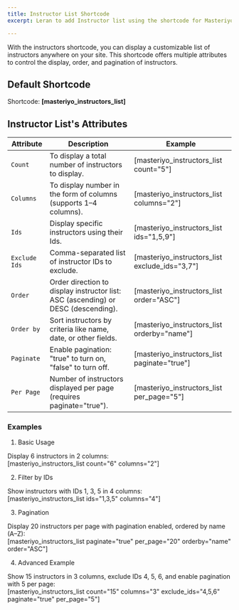 ```yaml
---
title: Instructor List Shortcode
excerpt: Leran to add Instructor list using the shortcode for Masteriyo.

--- 
```


With the instructors shortcode, you can display a customizable list of instructors anywhere on your site. This shortcode offers multiple attributes to control the display, order, and pagination of instructors.

## Default Shortcode

Shortcode: **[masteriyo_instructors_list]**  

## Instructor List's Attributes

| **Attribute** | **Description**                                                                 | **Example**                                                                 |
|----------------|---------------------------------------------------------------------------|------------------------------------------------------------------------------|
| `Count` | To display a total number of instructors to display.                                              | [masteriyo_instructors_list count="5"]      |
| `Columns`    | To display number in the form of columns (supports 1–4 columns).                              | [masteriyo_instructors_list columns="2"]  |
| `Ids`    | Display specific instructors using their Ids.              | [masteriyo_instructors_list ids="1,5,9"] |
| `Exclude Ids` | Comma-separated list of instructor IDs to exclude.            | [masteriyo_instructors_list exclude_ids="3,7"] |
| `Order`  | Order direction to display instructor list: ASC (ascending) or DESC (descending).                     |[masteriyo_instructors_list order="ASC"] |
| `Order by` | Sort instructors by criteria like name, date, or other fields.                            | [masteriyo_instructors_list orderby="name"] |
| `Paginate` | Enable pagination: "true" to turn on, "false" to turn off.                       | [masteriyo_instructors_list paginate="true"] |
| `Per Page` | Number of instructors displayed per page (requires paginate="true").                                 | [masteriyo_instructors_list per_page="5"]|    

### Examples

1. Basic Usage  

Display 6 instructors in 2 columns:  
[masteriyo_instructors_list count="6" columns="2"]  

2. Filter by IDs  

Show instructors with IDs 1, 3, 5 in 4 columns:  
[masteriyo_instructors_list ids="1,3,5" columns="4"]  

3. Pagination  

Display 20 instructors per page with pagination enabled, ordered by name (A–Z):  
[masteriyo_instructors_list paginate="true" per_page="20" orderby="name" order="ASC"]  

4. Advanced Example  

Show 15 instructors in 3 columns, exclude IDs 4, 5, 6, and enable pagination with 5 per page:  
[masteriyo_instructors_list count="15" columns="3" exclude_ids="4,5,6" paginate="true" per_page="5"]

